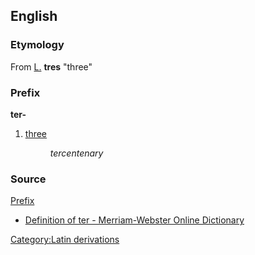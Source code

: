 ==English==
===Etymology===
[[Category:Latin derivations]]
From [[L.]] '''tres''' "three"

===Prefix===
'''ter-'''

#[[three]]
#:''tercentenary''

===Source===
[[Prefix]]
*[http://m-w.com/dictionary/ter- Definition of ter - Merriam-Webster Online Dictionary]